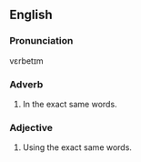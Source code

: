 == English ==
===Pronunciation===
vεrbetɪm

===Adverb===
# In the exact same words.

===Adjective===
# Using the exact same words.